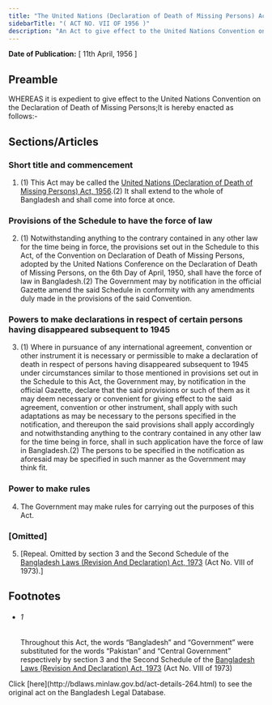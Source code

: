 ```yaml
---
title: "The United Nations (Declaration of Death of Missing Persons) Act, 1956"
sidebarTitle: "( ACT NO. VII OF 1956 )"
description: "An Act to give effect to the United Nations Convention on the Declaration of Death of Missing Persons. 1♣"
---
```


**Date of Publication:** [ 11th April, 1956 ]

## Preamble

WHEREAS it is expedient to give effect to the United Nations Convention on the Declaration of Death of Missing Persons;It is hereby enacted as follows:-

## Sections/Articles

### Short title and commencement

1. (1) This Act may be called the [United Nations (Declaration of Death of Missing Persons) Act, 1956](/laws/act-264 "United Nations (Declaration of Death of Missing Persons) Act, 1956").(2) It shall extend to the whole of Bangladesh and shall come into force at once.

### Provisions of the Schedule to have the force of law

2. (1) Notwithstanding anything to the contrary contained in any other law for the time being in force, the provisions set out in the Schedule to this Act, of the Convention on Declaration of Death of Missing Persons, adopted by the United Nations Conference on the Declaration of Death of Missing Persons, on the 6th Day of April, 1950, shall have the force of law in Bangladesh.(2) The Government may by notification in the official Gazette amend the said Schedule in conformity with any amendments duly made in the provisions of the said Convention.

### Powers to make declarations in respect of certain persons having disappeared subsequent to 1945

3. (1) Where in pursuance of any international agreement, convention or other instrument it is necessary or permissible to make a declaration of death in respect of persons having disappeared subsequent to 1945 under circumstances similar to those mentioned in provisions set out in the Schedule to this Act, the Government may, by notification in the official Gazette, declare that the said provisions or such of them as it may deem necessary or convenient for giving effect to the said agreement, convention or other instrument, shall apply with such adaptations as may be necessary to the persons specified in the notification, and thereupon the said provisions shall apply accordingly and notwithstanding anything to the contrary contained in any other law for the time being in force, shall in such application have the force of law in Bangladesh.(2) The persons to be specified in the notification as aforesaid may be specified in such manner as the Government may think fit.

### Power to make rules

4. The Government may make rules for carrying out the purposes of this Act.

### [Omitted]

5. [Repeal. Omitted by section 3 and the Second Schedule of the [Bangladesh Laws (Revision And Declaration) Act, 1973](/laws/act-430 "Bangladesh Laws (Revision And Declaration) Act, 1973") (Act No. VIII of 1973).]

## Footnotes

- ###### 1

  Throughout this Act, the words “Bangladesh” and “Government” were substituted for the words “Pakistan” and “Central Government” respectively by section 3 and the Second Schedule of the [Bangladesh Laws (Revision And Declaration) Act, 1973](/laws/act-430 "Bangladesh Laws (Revision And Declaration) Act, 1973") (Act No. VIII of 1973)

<Note>
  Click [here](http://bdlaws.minlaw.gov.bd/act-details-264.html) to see the original act on the Bangladesh Legal Database.
</Note>
